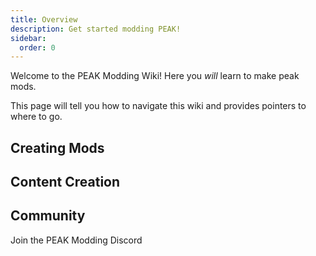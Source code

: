 ```yaml
---
title: Overview
description: Get started modding PEAK!
sidebar:
  order: 0
---
```



Welcome to the PEAK Modding Wiki! Here you *will* learn to make peak mods.

This page will tell you how to navigate this wiki and provides pointers to where to go.

## Creating Mods

<LinkCard
  title="Initial Setup"
  href="/creating-a-mod/initial-setup/"
  description="Set up your development environment so you can start creating mods"
/>

<LinkCard
  title="Creating a Project"
  href="/creating-a-mod/creating-a-project/"
  description="Create a new C# BepInEx 5 project based on a template made for PEAK modding"
/>

<LinkCard
  title="Writing Code"
  href="/creating-a-mod/writing-code"
  description="Write your first lines of code in your new mod project"
/>

## Content Creation

<LinkCard
  title="Custom Items"
  href="/content-creation/custom-items"
  description="Learn to make custom items with PEAKLib"
/>

## Community

<LinkButton href="https://discord.gg/SAw86z24rB" variant="minimal" icon="external">
  Join the PEAK Modding Discord
</LinkButton>
